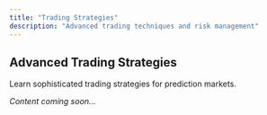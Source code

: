 ```yaml
---
title: "Trading Strategies"
description: "Advanced trading techniques and risk management"
---
```


## Advanced Trading Strategies

Learn sophisticated trading strategies for prediction markets.

*Content coming soon...* 